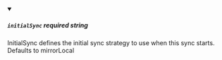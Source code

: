 
<details className="config-field" data-expandable="false" open>
<summary>

##### `initialSync` <span class="config-field-required" data-required="false">required</span> <span class="config-field-type">string</span> <span class="config-field-default"></span>

InitialSync defines the initial sync strategy to use when this sync starts. Defaults to mirrorLocal

</summary>



</details>
